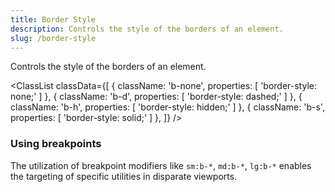 ```yaml
---
title: Border Style
description: Controls the style of the borders of an element.
slug: /border-style
---
```



Controls the style of the borders of an element.

<ClassList
  classData={[
    {
      className: 'b-none',
      properties: [
        'border-style: none;'
      ]
    },
    {
      className: 'b-d',
      properties: [
        'border-style: dashed;'
      ]
    },
    {
      className: 'b-h',
      properties: [
        'border-style: hidden;'
      ]
    },
    {
      className: 'b-s',
      properties: [
        'border-style: solid;'
      ]
    },
  ]}
/>

### Using breakpoints

The utilization of breakpoint modifiers like `sm:b-*`, `md:b-*`, `lg:b-*` enables the targeting of specific utilities in disparate viewports.